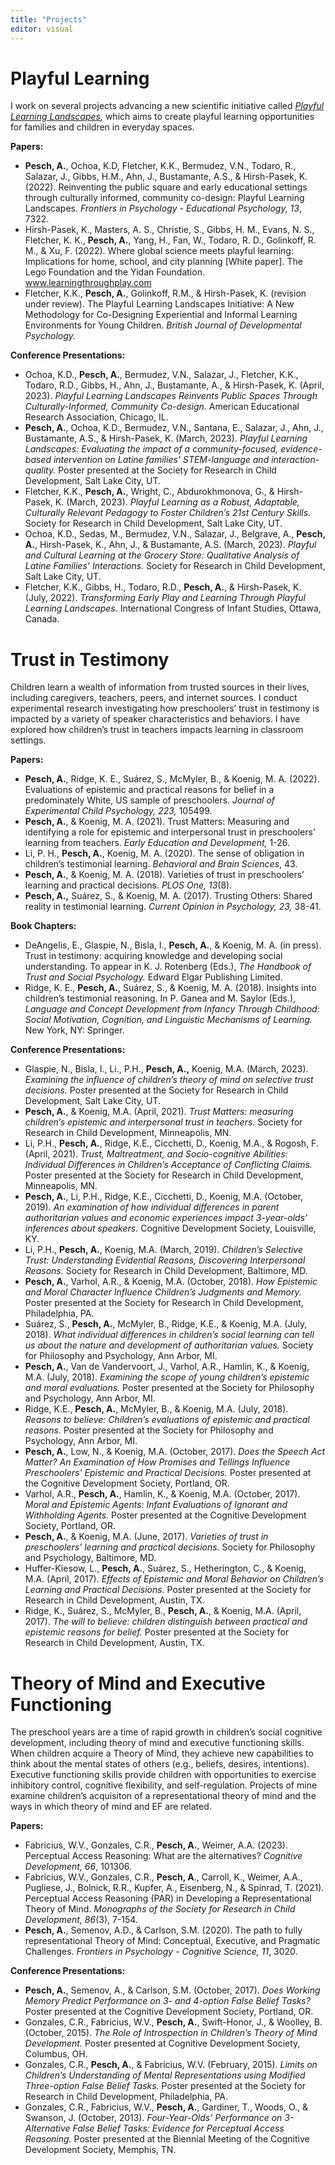 ---
title: "Projects"
editor: visual
---

# Playful Learning

I work on several projects advancing a new scientific initiative called [*Playful Learning Landscapes*](https://playfullearninglandscapes.com/)*,* which aims to create playful learning opportunities for families and children in everyday spaces.

**Papers:**

-   **Pesch, A.**, Ochoa, K.D, Fletcher, K.K., Bermudez, V.N., Todaro, R., Salazar, J., Gibbs, H.M., Ahn, J., Bustamante, A.S., & Hirsh-Pasek, K. (2022). Reinventing the public square and early educational settings through culturally informed, community co-design: Playful Learning Landscapes. *Frontiers in Psychology - Educational Psychology, 13*, 7322.
-   Hirsh-Pasek, K., Masters, A. S., Christie, S., Gibbs, H. M., Evans, N. S., Fletcher, K. K., **Pesch, A.**, Yang, H., Fan, W., Todaro, R. D., Golinkoff, R. M., & Xu, F. (2022). Where global science meets playful learning: Implications for home, school, and city planning \[White paper\]. The Lego Foundation and the Yidan Foundation. [www.learningthroughplay.com](www.learningthroughplay.com)
-   Fletcher, K.K., **Pesch, A.**, Golinkoff, R.M., & Hirsh-Pasek, K. (revision under review). The Playful Learning Landscapes Initiative: A New Methodology for Co-Designing Experiential and Informal Learning Environments for Young Children. *British Journal of Developmental Psychology.*

**Conference Presentations:**

-   Ochoa, K.D., **Pesch, A.**, Bermudez, V.N., Salazar, J., Fletcher, K.K., Todaro, R.D., Gibbs, H., Ahn, J., Bustamante, A., & Hirsh-Pasek, K. (April, 2023). *Playful Learning Landscapes Reinvents Public Spaces Through Culturally-Informed, Community Co-design.* American Educational Research Association, Chicago, IL.
-   **Pesch, A.**, Ochoa, K.D., Bermudez, V.N., Santana, E., Salazar, J., Ahn, J., Bustamante, A.S., & Hirsh-Pasek, K. (March, 2023). *Playful Learning Landscapes: Evaluating the impact of a community-focused, evidence-based intervention on Latine families' STEM-language and interaction-quality.* Poster presented at the Society for Research in Child Development, Salt Lake City, UT.
-   Fletcher, K.K., **Pesch, A.**, Wright, C., Abdurokhmonova, G., & Hirsh-Pasek, K. (March, 2023). *Playful Learning as a Robust, Adaptable, Culturally Relevant Pedagogy to Foster Children's 21st Century Skills.* Society for Research in Child Development, Salt Lake City, UT.
-   Ochoa, K.D., Sedas, M., Bermudez, V.N., Salazar, J., Belgrave, A., **Pesch, A.**, Hirsh-Pasek, K., Ahn, J., & Bustamante, A.S. (March, 2023). *Playful and Cultural Learning at the Grocery Store: Qualitative Analysis of Latine Families' Interactions.* Society for Research in Child Development, Salt Lake City, UT.
-   Fletcher, K.K., Gibbs, H., Todaro, R.D., **Pesch, A.**, & Hirsh-Pasek, K. (July, 2022). *Transforming Early Play and Learning Through Playful Learning Landscapes.* International Congress of Infant Studies, Ottawa, Canada.

# Trust in Testimony

Children learn a wealth of information from trusted sources in their lives, including caregivers, teachers, peers, and internet sources. I conduct experimental research investigating how preschoolers' trust in testimony is impacted by a variety of speaker characteristics and behaviors. I have explored how children's trust in teachers impacts learning in classroom settings.

**Papers:**

-   **Pesch, A.**, Ridge, K. E., Suárez, S., McMyler, B., & Koenig, M. A. (2022). Evaluations of epistemic and practical reasons for belief in a predominately White, US sample of preschoolers. *Journal of Experimental Child Psychology, 223,* 105499.
-   **Pesch, A.**, & Koenig, M. A. (2021). Trust Matters: Measuring and identifying a role for epistemic and interpersonal trust in preschoolers' learning from teachers. *Early Education and Development,* 1-26.
-   Li, P. H., **Pesch, A.**, Koenig, M. A. (2020). The sense of obligation in children's testimonial learning. *Behavioral and Brain Sciences*, 43.
-   **Pesch, A.**, & Koenig, M. A. (2018). Varieties of trust in preschoolers' learning and practical decisions. *PLOS One, 13*(8).
-   **Pesch, A.,** Suárez, S., & Koenig, M. A. (2017). Trusting Others: Shared reality in testimonial learning. *Current Opinion in Psychology, 23,* 38-41.

**Book Chapters:**

-   DeAngelis, E., Glaspie, N., Bisla, I., **Pesch, A.**, & Koenig, M. A. (in press). Trust in testimony: acquiring knowledge and developing social understanding. To appear in K. J. Rotenberg (Eds.), *The Handbook of Trust and Social Psychology.* Edward Elgar Publishing Limited.
-   Ridge, K. E., **Pesch, A.**, Suárez, S., & Koenig, M. A. (2018). Insights into children's testimonial reasoning. In P. Ganea and M. Saylor (Eds.), *Language and Concept Development from Infancy Through Childhood: Social Motivation, Cognition, and Linguistic Mechanisms of Learning.* New York, NY: Springer.

**Conference Presentations:**

-   Glaspie, N., Bisla, I., Li., P.H., **Pesch, A.,** Koenig, M.A. (March, 2023). *Examining the influence of children's theory of mind on selective trust decisions.* Poster presented at the Society for Research in Child Development, Salt Lake City, UT.
-   **Pesch, A.**, & Koenig, M.A. (April, 2021). *Trust Matters: measuring children's epistemic and interpersonal trust in teachers.* Society for Research in Child Development, Minneapolis, MN.
-   Li, P.H., **Pesch, A.**, Ridge, K.E., Cicchetti, D., Koenig, M.A., & Rogosh, F. (April, 2021). *Trust, Maltreatment, and Socio-cognitive Abilities: Individual Differences in Children's Acceptance of Conflicting Claims.* Poster presented at the Society for Research in Child Development, Minneapolis, MN.
-   **Pesch, A.**, Li, P.H., Ridge, K.E., Cicchetti, D., Koenig, M.A. (October, 2019). *An examination of how individual differences in parent authoritarian values and economic experiences impact 3-year-olds' inferences about speakers.* Cognitive Development Society, Louisville, KY.
-   Li, P.H., **Pesch, A.**, Koenig, M.A. (March, 2019). *Children's Selective Trust: Understanding Evidential Reasons, Discovering Interpersonal Reasons.* Society for Research in Child Development, Baltimore, MD.
-   **Pesch, A.**, Varhol, A.R., & Koenig, M.A. (October, 2018). *How Epistemic and Moral Character Influence Children's Judgments and Memory.* Poster presented at the Society for Research in Child Development, Philadelphia, PA.
-   Suárez, S., **Pesch, A.**, McMyler, B., Ridge, K.E., & Koenig, M.A. (July, 2018). *What individual differences in children's social learning can tell us about the nature and development of authoritarian values.* Society for Philosophy and Psychology, Ann Arbor, MI.
-   **Pesch, A.**, Van de Vandervoort, J., Varhol, A.R., Hamlin, K., & Koenig, M.A. (July, 2018). *Examining the scope of young children's epistemic and moral evaluations.* Poster presented at the Society for Philosophy and Psychology, Ann Arbor, MI.
-   Ridge, K.E., **Pesch, A.**, McMyler, B., & Koenig, M.A. (July, 2018). *Reasons to believe: Children's evaluations of epistemic and practical reasons.* Poster presented at the Society for Philosophy and Psychology, Ann Arbor, MI.
-   **Pesch, A.**, Low, N., & Koenig, M.A. (October, 2017). *Does the Speech Act Matter? An Examination of How Promises and Tellings Influence Preschoolers' Epistemic and Practical Decisions.* Poster presented at the Cognitive Development Society, Portland, OR.
-   Varhol, A.R., **Pesch, A.**, Hamlin, K., & Koenig, M.A. (October, 2017). *Moral and Epistemic Agents: Infant Evaluations of Ignorant and Withholding Agents.* Poster presented at the Cognitive Development Society, Portland, OR.
-   **Pesch, A.**, & Koenig, M.A. (June, 2017). *Varieties of trust in preschoolers' learning and practical decisions.* Society for Philosophy and Psychology, Baltimore, MD.
-   Huffer-Kiesow, L., **Pesch, A.**, Suárez, S., Hetherington, C., & Koenig, M.A. (April, 2017). *Effects of Epistemic and Moral Behavior on Children's Learning and Practical Decisions.* Poster presented at the Society for Research in Child Development, Austin, TX.
-   Ridge, K., Suárez, S., McMyler, B., **Pesch, A.**, & Koenig, M.A. (April, 2017). *The will to believe: children distinguish between practical and epistemic reasons for belief.* Poster presented at the Society for Research in Child Development, Austin, TX.

# Theory of Mind and Executive Functioning

The preschool years are a time of rapid growth in children's social cognitive development, including theory of mind and executive functioning skills. When children acquire a Theory of Mind, they achieve new capabilities to think about the mental states of others (e.g., beliefs, desires, intentions). Executive functioning skills provide children with opportunities to exercise inhibitory control, cognitive flexibility, and self-regulation. Projects of mine examine children's acquisiton of a representational theory of mind and the ways in which theory of mind and EF are related.

**Papers:**

-   Fabricius, W.V., Gonzales, C.R., **Pesch, A.**, Weimer, A.A. (2023). Perceptual Access Reasoning: What are the alternatives? *Cognitive Development, 66*, 101306.
-   Fabricius, W.V., Gonzales, C.R., **Pesch, A**., Carroll, K., Weimer, A.A., Pugliese, J., Bolnick, R.R., Kupfer, A., Eisenberg, N., & Spinrad, T. (2021). Perceptual Access Reasoning (PAR) in Developing a Representational Theory of Mind. *Monographs of the Society for Research in Child Development, 86*(3), 7-154.
-   **Pesch, A.**, Semenov, A.D., & Carlson, S.M. (2020). The path to fully representational Theory of Mind: Conceptual, Executive, and Pragmatic Challenges. *Frontiers in Psychology - Cognitive Science, 11*, 3020.

**Conference Presentations:**

-   **Pesch, A.**, Semenov, A., & Carlson, S.M. (October, 2017). *Does Working Memory Predict Performance on 3- and 4-option False Belief Tasks?* Poster presented at the Cognitive Development Society, Portland, OR.
-   Gonzales, C.R., Fabricius, W.V., **Pesch, A.**, Swift-Honor, J., & Woolley, B. (October, 2015). *The Role of Introspection in Children's Theory of Mind Development.* Poster presented at Cognitive Development Society, Columbus, OH.
-   Gonzales, C.R., **Pesch, A.**, & Fabricius, W.V. (February, 2015). *Limits on Children's Understanding of Mental Representations using Modified Three-option False Belief Tasks.* Poster presented at the Society for Research in Child Development, Philadelphia, PA.
-   Gonzales, C.R., Fabricius, W.V., **Pesch, A.**, Gardiner, T., Woods, O., & Swanson, J. (October, 2013). *Four-Year-Olds' Performance on 3-Alternative False Belief Tasks: Evidence for Perceptual Access Reasoning.* Poster presented at the Biennial Meeting of the Cognitive Development Society, Memphis, TN.
